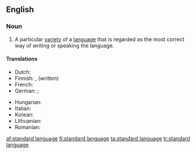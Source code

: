 ==English==
{{wikipedia}}

===Noun===
{{en-noun|sg=[[standard]] [[language]]}}

# A particular [[variety]] of a [[language]] that is regarded as the most correct way of writing or speaking the language.

====Translations====
{{trans-top|variety of language regarded as correct}}
* Dutch: {{t|nl|standaardtaal}}
* Finnish: {{t+|fi|yleiskieli}}, {{t+|fi|kirjakieli}} (''written'')
* French: {{t|fr|langue standard|f}}
* German: {{t+|de|Ausbausprache|f}}; {{t|de|Schriftsprache|f}} {{gloss|written}}
{{trans-mid}}
* Hungarian: {{t|hu|sztenderd nyelvváltozat}}
* Italian: {{t|it|lingua standard|f}}
* Korean: {{t|ko| 표준어|sc=Kore}}
* Lithuanian: {{t|lt|bendrinė kalba|f|xs=Lithuanian}}
* Romanian: {{t|ro|limbă standard}}
{{trans-bottom}}

[[af:standard language]]
[[fi:standard language]]
[[ta:standard language]]
[[tr:standard language]]